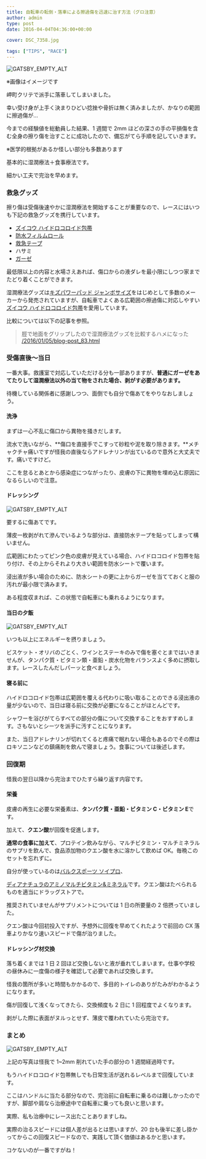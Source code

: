---
title: 自転車の転倒・落車による擦過傷を迅速に治す方法（グロ注意）
author: admin
type: post
date: 2016-04-04T04:36:00+00:00

cover: DSC_7358.jpg

tags: ["TIPS", "RACE"]
---

![GATSBY_EMPTY_ALT](./DSC_7358.jpg)

※画像はイメージです

岬町クリテで派手に落車してしまいました。

幸い受け身が上手く決まりひどい捻挫や骨折は無く済みましたが、かなりの範囲に擦過傷が…

今までの経験値を総動員した結果、1 週間で 2mm ほどの深さの手の平損傷を含む全身の擦り傷を治すことに成功したので、備忘がてら手順を記していきます。

※医学的根拠があるか怪しい部分も多数あります

基本的に湿潤療法＋食事療法です。

細かい工夫で完治を早めます。

### 救急グッズ

擦り傷は受傷後速やかに湿潤療法を開始することが重要なので、レースにはいつも下記の救急グッズを携行しています。

- [ズイコウ ハイドロコロイド包帯][1]<img style="border: none !important; margin: 0px !important;" src="https://ir-jp.amazon-adsystem.com/e/ir?t=gensobunya-22&l=as2&o=9&a=B00C4JYKIS" alt="" width="1" height="1" border="0" />
- [防水フィルムロール][2]<img style="border: none !important; margin: 0px !important;" src="https://ir-jp.amazon-adsystem.com/e/ir?t=gensobunya-22&l=as2&o=9&a=B000FQ4YJC" alt="" width="1" height="1" border="0" />
- [救急テープ][3]<img style="border: none !important; margin: 0px !important;" src="https://ir-jp.amazon-adsystem.com/e/ir?t=gensobunya-22&l=as2&o=9&a=B00C18YEEM" alt="" width="1" height="1" border="0" />
- ハサミ
- [ガーゼ][4]<img style="border: none !important; margin: 0px !important;" src="https://ir-jp.amazon-adsystem.com/e/ir?t=gensobunya-22&l=as2&o=9&a=B000FQUZPY" alt="" width="1" height="1" border="0" />

最低限以上の内容と水場さえあれば、傷口からの液ダレを最小限にしつつ家までたどり着くことができます。

湿潤療法グッズは[キズパワーパッド ジャンボサイズ][5]をはじめとして多数のメーカーから発売されていますが、自転車でよくある広範囲の擦過傷に対応しやすい[ズイコウ ハイドロコロイド包帯][1]を愛用しています。<img style="border: none !important; margin: 0px !important;" src="https://ir-jp.amazon-adsystem.com/e/ir?t=gensobunya-22&l=as2&o=9&a=B001TDM0Q4" alt="" width="1" height="1" border="0" />

比較については以下の記事を参照。

> 脛で地面をグリップしたので湿潤療法グッズを比較するハメになった<br /> <a href="/2016/01/05/blog-post_83.html">/2016/01/05/blog-post_83.html</a>

### 受傷直後～当日

一番大事。救護室で対応していただける分も一部ありますが、**普通にガーゼをあてたりして湿潤療法以外の当て物をされた場合、剥がす必要があります。**

待機している関係者に感謝しつつ、面倒でも自分で傷あてをやりなおしましょう。

#### 洗浄

まずは一心不乱に傷口から異物を掻きだします。

流水で洗いながら、**傷口を直接手でこすって砂粒や泥を取り除きます。**メチャクチャ痛いですが怪我の直後ならアドレナリンが出ているので意外と大丈夫です。痛いですけど。

ここを怠るとあとから感染症につながったり、皮膚の下に異物を埋め込む原因になるらしいので注意。

#### ドレッシング

![GATSBY_EMPTY_ALT](./IMG_7569.jpg)

要するに傷あてです。

薄皮一枚剥がれて滲んでいるような部分は、直接防水テープを貼ってしまって構いません。

広範囲にわたってピンク色の皮膚が見えている場合、ハイドロコロイド包帯を貼り付け、その上からそれより大きい範囲を防水シートで覆います。

浸出液が多い場合のために、防水シートの更に上からガーゼを当てておくと服の汚れが最小限で済みます。

ある程度収まれば、この状態で自転車にも乗れるようになります。

#### 当日の夕飯

![GATSBY_EMPTY_ALT](./DSC_7360.jpg)

いつも以上にエネルギーを摂りましょう。

ビスケット・オリバのごとく、ワインとステーキのみで傷を塞ぐとまではいきませんが、タンパク質・ビタミン類・亜鉛・炭水化物をバランスよく多めに摂取します。レースしたんだしパーッと食べましょう。

#### 寝る前に

ハイドロコロイド包帯は広範囲を覆える代わりに吸い取ることのできる浸出液の量が少ないので、当日は寝る前に交換が必要になることがほとんどです。

シャワーを浴びがてらすべての部分の傷について交換することをおすすめします。さもないとシーツを派手に汚すことになります。

また、当日アドレナリンが切れてくると疼痛で眠れない場合もあるのでその際はロキソニンなどの鎮痛剤を飲んで寝ましょう。食事については後述します。

### 回復期

怪我の翌日以降から完治までひたすら繰り返す内容です。

#### 栄養

皮膚の再生に必要な栄養素は、**タンパク質・亜鉛・ビタミン C・ビタミン E**です。

加えて、**クエン酸**が回復を促進します。

**通常の食事に加えて**、プロテイン飲みながら、マルチビタミン・マルチミネラルのサプリを飲んで、食品添加物のクエン酸を水に溶かして飲めば OK。毎晩このセットを忘れずに。

自分が使っているのは[バルクスポーツ ソイプロ][6]、

[ディアナチュラのアミノマルチビタミン&ミネラル][7]です。クエン酸はたべられるものを適当にドラッグストアで。<img style="border: none !important; margin: 0px !important;" src="https://ir-jp.amazon-adsystem.com/e/ir?t=gensobunya-22&l=as2&o=9&a=B004PEHCXU" alt="" width="1" height="1" border="0" /><img style="border: none !important; margin: 0px !important;" src="https://ir-jp.amazon-adsystem.com/e/ir?t=gensobunya-22&l=as2&o=9&a=B004EI6G8E" alt="" width="1" height="1" border="0" />

推奨されていませんがサプリメントについては 1 日の所要量の 2 倍摂っていました。

クエン酸は今回初投入ですが、予想外に回復を早めてくれたようで前回の CX 落車よりかなり速いスピードで傷が治りました。

#### ドレッシング材交換

落ち着くまでは 1 日 2 回ほど交換しないと液が垂れてしまいます。仕事や学校の昼休みに一度傷の様子を確認して必要であれば交換します。

怪我の箇所が多いと時間もかかるので、多目的トイレのありがたみがわかるようになります。

傷が回復して浅くなってきたら、交換頻度も 2 日に 1 回程度でよくなります。

剥がした際に表面がヌルっとせず、薄皮で覆われていたら完治です。

### まとめ

![GATSBY_EMPTY_ALT](./DSC_7383.jpg)

上記の写真は怪我で 1~2mm 削れていた手の部分の 1 週間経過時です。

もうハイドロコロイド包帯無しでも日常生活が送れるレベルまで回復しています。

ここはハンドルに当たる部分なので、完治前に自転車に乗るのは難しかったのですが、脚部や肩なら治療途中で自転車に乗っても良いと思います。

実際、私も治療中にレース出たことありますしね。

実際の治るスピードには個人差が出るとは思いますが、20 台も後半に差し掛かってからこの回復スピードなので、実践して頂く価値はあるかと思います。

コケないのが一番ですがね！

<LinkBox isAmazonLink url="https://www.amazon.co.jp/gp/product/B0868NWQ3P" />

[1]: https://amzn.to/3vEn0Iy
[2]: http://www.amazon.co.jp/gp/product/B000FQ4YJC/ref=as_li_ss_tl?ie=UTF8&camp=247&creative=7399&creativeASIN=B000FQ4YJC&linkCode=as2&tag=gensobunya-22
[3]: http://www.amazon.co.jp/gp/product/B00C18YEEM/ref=as_li_ss_tl?ie=UTF8&camp=247&creative=7399&creativeASIN=B00C18YEEM&linkCode=as2&tag=gensobunya-22
[4]: http://www.amazon.co.jp/gp/product/B000FQUZPY/ref=as_li_ss_tl?ie=UTF8&camp=247&creative=7399&creativeASIN=B000FQUZPY&linkCode=as2&tag=gensobunya-22
[5]: http://www.amazon.co.jp/gp/product/B001TDM0Q4/ref=as_li_ss_tl?ie=UTF8&camp=247&creative=7399&creativeASIN=B001TDM0Q4&linkCode=as2&tag=gensobunya-22
[6]: http://www.amazon.co.jp/gp/product/B004EI6G8E/ref=as_li_ss_tl?ie=UTF8&camp=247&creative=7399&creativeASIN=B004EI6G8E&linkCode=as2&tag=gensobunya-22
[7]: http://www.amazon.co.jp/gp/product/B004PEHCXU/ref=as_li_ss_tl?ie=UTF8&camp=247&creative=7399&creativeASIN=B004PEHCXU&linkCode=as2&tag=gensobunya-22
